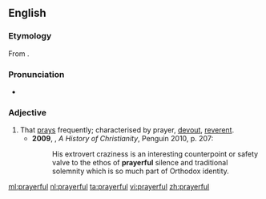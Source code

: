==English==
===Etymology===
From {{suffix|prayer|ful}}.

===Pronunciation===
*{{a|UK}} {{IPA|/ˈpɹɛːfʊl/}}

===Adjective===
{{en-adj}}

# That [[pray]]s frequently; characterised by prayer, [[devout]], [[reverent]]. {{defdate|from 17th c.}}
#*'''2009''', {{w|Diarmaid MacCulloch}}, ''A History of Christianity'', Penguin 2010, p. 207:
#*:His extrovert craziness is an interesting counterpoint or safety valve to the ethos of '''prayerful''' silence and traditional solemnity which is so much part of Orthodox identity.

[[ml:prayerful]]
[[nl:prayerful]]
[[ta:prayerful]]
[[vi:prayerful]]
[[zh:prayerful]]